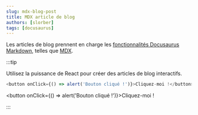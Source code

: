 ```yaml
---
slug: mdx-blog-post
title: MDX article de blog
authors: [slorber]
tags: [docusaurus]
---
```


Les articles de blog prennent en charge les [fonctionnalités Docusaurus Markdown](https://docusaurus.io/docs/markdown-features), telles que [MDX](https://mdxjs.com/).

:::tip

Utilisez la puissance de React pour créer des articles de blog interactifs.

```js
<button onClick={() => alert('Bouton cliqué !')}>Cliquez-moi !</button>
```

<button onClick={() => alert('Bouton cliqué !')}>Cliquez-moi !</button>

:::
